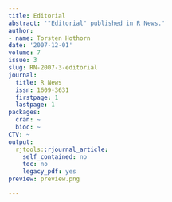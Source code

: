 ```yaml
---
title: Editorial
abstract: '"Editorial" published in R News.'
author:
- name: Torsten Hothorn
date: '2007-12-01'
volume: 7
issue: 3
slug: RN-2007-3-editorial
journal:
  title: R News
  issn: 1609-3631
  firstpage: 1
  lastpage: 1
packages:
  cran: ~
  bioc: ~
CTV: ~
output:
  rjtools::rjournal_article:
    self_contained: no
    toc: no
    legacy_pdf: yes
preview: preview.png

---
```

